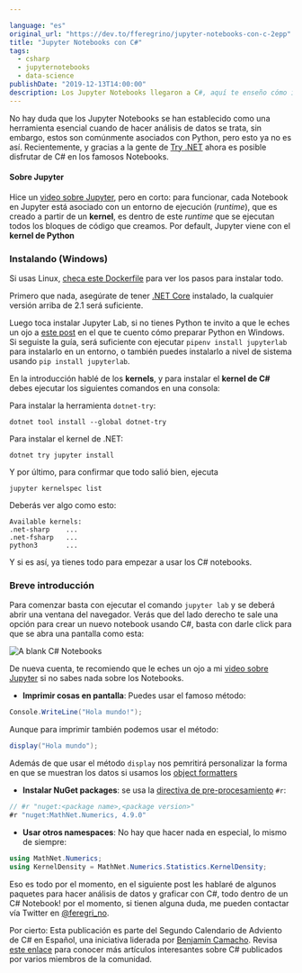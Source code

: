 ```yaml
---

language: "es"
original_url: "https://dev.to/fferegrino/jupyter-notebooks-con-c-2epp"
title: "Jupyter Notebooks con C#"
tags: 
  - csharp
  - jupyternotebooks
  - data-science
publishDate: "2019-12-13T14:00:00"
description: Los Jupyter Notebooks llegaron a C#, aquí te enseño cómo instalarlos.
---
```


No hay duda que los Jupyter Notebooks se han establecido como una herramienta esencial cuando de hacer análisis de datos se trata, sin embargo, estos son comúnmente asociados con Python, pero esto ya no es así. Recientemente, y gracias a la gente de [Try .NET](https://github.com/dotnet/try) ahora es posible disfrutar de C# en los famosos Notebooks.


#### Sobre Jupyter  
Hice un [video sobre Jupyter](https://www.youtube.com/watch?v=xcXky3PxVHA), pero en corto: para funcionar, cada Notebook en Jupyter está asociado con un entorno de ejecución (*runtime*), que es creado a partir de un **kernel**, es dentro de este *runtime* que se ejecutan todos los bloques de código que creamos. Por default, Jupyter viene con el **kernel de Python**

### Instalando (Windows)

Si usas Linux, [checa este Dockerfile](https://github.com/fferegrino/scisharp/blob/master/Dockerfile) para ver los pasos para instalar todo.

Primero que nada, asegúrate de tener [.NET Core](https://dotnet.microsoft.com/download/dotnet-core) instalado, la cualquier versión arriba de 2.1 será suficiente.

Luego toca instalar Jupyter Lab, si no tienes Python te invito a que le eches un ojo a [este post](https://dev.to/fferegrino/my-basic-windows-setup-4gdh) en el que te cuento cómo preparar Python en Windows. Si seguiste la guía, será suficiente con ejecutar `pipenv install jupyterlab` para instalarlo en un entorno, o también puedes instalarlo a nivel de sistema usando `pip install jupyterlab`. 

En la introducción hablé de los **kernels**, y para instalar el **kernel de C#** debes ejecutar los siguientes comandos en una consola: 

Para instalar la herramienta `dotnet-try`:

```
dotnet tool install --global dotnet-try
```

Para instalar el kernel de .NET:

```
dotnet try jupyter install
```

Y por último, para confirmar que todo salió bien, ejecuta

```
jupyter kernelspec list
```

Deberás ver algo como esto:

```
Available kernels:
.net-sharp    ...
.net-fsharp   ...
python3       ...
```

Y si es así, ya tienes todo para empezar a usar los C# notebooks.

### Breve introducción  

Para comenzar basta con ejecutar el comando `jupyter lab` y se deberá abrir una ventana del navegador. Verás que del lado derecho te sale una opción para crear un nuevo notebook usando C#, basta con darle click para que se abra una pantalla como esta:


![A blank C# Notebooks](https://thepracticaldev.s3.amazonaws.com/i/haqkknp75dnfu5y6t990.png)

De nueva cuenta, te recomiendo que le eches un ojo a mi [video sobre Jupyter](https://www.youtube.com/watch?v=xcXky3PxVHA) si no sabes nada sobre los Notebooks.  

 - **Imprimir cosas en pantalla**: Puedes usar el famoso método:


```csharp
Console.WriteLine("Hola mundo!");
```

Aunque para imprimir también podemos usar el método:

```csharp
display("Hola mundo");
```

Además de que usar el método `display` nos pemritirá personalizar la forma en que se muestran los datos si usamos los [object formatters](https://github.com/dotnet/try/blob/master/NotebookExamples/csharp/Docs/Object%20formatters.ipynb)

 - **Instalar NuGet packages**: se usa la [directiva de pre-procesamiento](https://thatcsharpguy.com/posts/directivas-de-preprocesamiento-en-c/) `#r`:  

```csharp
// #r "nuget:<package name>,<package version>"
#r "nuget:MathNet.Numerics, 4.9.0"
```

 - **Usar otros namespaces**: No hay que hacer nada en especial, lo mismo de siempre:

```csharp
using MathNet.Numerics;
using KernelDensity = MathNet.Numerics.Statistics.KernelDensity;
``` 

Eso es todo por el momento, en el siguiente post les hablaré de algunos paquetes para hacer análisis de datos y graficar con C#, todo dentro de un C# Notebook! por el momento, si tienen alguna duda, me pueden contactar vía Twitter en [@feregri_no](https://twitter.com/feregri_no).

Por cierto: Esta publicación es parte del Segundo Calendario de Adviento de C# en Español, una iniciativa liderada por [Benjamín Camacho](https://twitter.com/jbenjamincc). Revisa [este enlace](https://aspnetcoremaster.com/calendario-adviento-csharp-2019.html) para conocer más artículos interesantes sobre C# publicados por varios miembros de la comunidad. 
